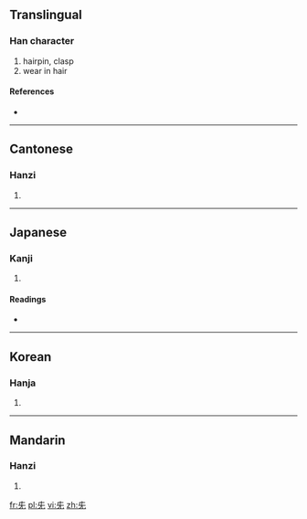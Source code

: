 ==Translingual==

===Han character===
{{Han char|rn=10|rad=儿|as=02|sn=4|four=|canj=大女山 (KVU), 手竹山 (QHU)}}

# hairpin, clasp
# wear in hair

====References====
* {{Han ref|kx=0123.050|dkj=01339|dj=0258.020|hdz=10265.010|uh=5142|ud=20802}}

----

==Cantonese==

===Hanzi===
{{yue-hanzi|jyut=|y=jaam1}}

# {{defn|Cantonese|sort=儿02}}

----

==Japanese==

===Kanji===
{{ja-kanji|grade=|rs=儿02}}

# {{defn|Japanese|sort=儿02}}

====Readings====
* {{ja-readings|on=[[しん]] (shin), [[さん]] (san)|kun=[[かんざし]] (kanzashi)}}

----

==Korean==

===Hanja===
{{ko-hanja|hangeul=잠|rv=jam|mr=cham}}

# {{defn|Korean|sort=儿02}}

----

==Mandarin==

===Hanzi===
{{cmn-hanzi|pin=[[zān]] ([[zan1]])|wg=tsan<sup>1</sup>}}

# {{defn|Mandarin|sort=儿02}}

[[fr:兂]]
[[pl:兂]]
[[vi:兂]]
[[zh:兂]]